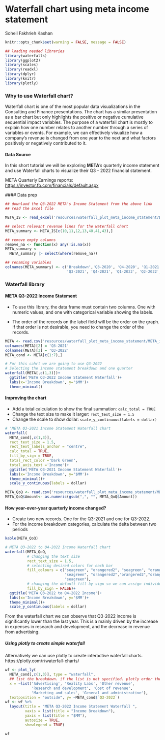 # Waterfall chart using meta income statement

Soheil Fakhrieh Kashan


```r
knitr::opts_chunk$set(warning = FALSE, message = FALSE)
```

```r

## loading needed libraries
library(waterfalls)
library(ggplot2)
library(scales)
library(readxl)
library(dplyr)
library(knitr)
library(plotly)
```

### Why to use Waterfall chart?

Waterfall chart is one of the most popular data visualizations in the Consulting and Finance presentations. The chart has a similar presentation as a bar chart but only highlights the positive or negative cumulative sequential impact variables. The purpose of a waterfall chart is mostly to explain how one number relates to another number through a series of variables or events. For example, we can effectively visualize how a company's revenue is changed from one year to the next and what factors positively or negatively contributed to it.

#### Data Source

In this short tutorial we will be exploring **META**'s quarterly income statement and use Waterfall charts to visualize their Q3 - 2022 financial statement.

META Quarterly Earnings reports: <https://investor.fb.com/financials/default.aspx>
  
  #### Data prep
  
```r

## downlaod the Q3-2022 META's Income Statement from the above link
## read the Excel file

META_IS <- read_excel('resources/waterfall_plot_meta_income_statement/Downloadable-PL-Q3-2022.xlsx')

## select relevant revenue lines for the waterfall chart
META_summary <- META_IS[c(10,11,12,13,40,41,43),]

## remove empty columns
remove_na <- function(x) any(!is.na(x))
META_summary <- 
  META_summary |> select(where(remove_na))

## renaming variables
colnames(META_summary) <- c('Breakdown','Q3-2020', 'Q4-2020', 'Q1-2021', 'Q2-2021',
                            'Q3-2021', 'Q4-2021', 'Q1-2022', 'Q2-2022', 'Q3-2022')

```

### Waterfall library

#### META Q3-2022 Income Statement

-   To use this library, the data frame must contain two columns. One with numeric values, and one with categorical variable showing the labels.

-   The order of the records on the label field will be the order on the graph. If that order is not desirable, you need to change the order of the records.

```r
META <- read.csv('resources/waterfall_plot_meta_income_statement/META_income_statement.csv')
colnames(META)[2] = 'Q3-2021'
colnames(META)[3] = 'Q3-2022'
META_cond <- META[c(1:7),]
```

```r
# For this cahrt we are going to use Q3-2022
# Selecting the income statement breakdown and one quarter
waterfall(META[,c(1,3)])+
  ggtitle('META Q3-2022 Income Statement Waterfall')+
  labs(x='Income Breakdown', y='$MM')+
  theme_minimal()
```

#### Improving the chart

-   Add a total calculation to show the final summation: `calc_total = TRUE`
-   Change the text size to make it larger: `rect_text_size = 1.5`
-   Change the scale to show dollar: `scale_y_continuous(labels = dollar)`

```r
# 'META Q3-2021 Income Statement Waterfall chart
waterfall(
  META_cond[,c(1,3)],
  rect_text_size = 1.5,
  rect_text_labels_anchor = "centre",
  calc_total = TRUE, 
  fill_by_sign = TRUE,
  total_rect_color ='Dark Green',
  total_axis_text ='Income')+
  ggtitle('META Q3-2021 Income Statement Waterfall')+
  labs(x='Income Breakdown', y='$MM')+
  theme_minimal()+
  scale_y_continuous(labels = dollar)
```
```r
META_QoQ <- read.csv('resources/waterfall_plot_meta_income_statement/META_quarter_to_quarter.csv')
META_QoQ$Amount<- as.numeric(gsub(",", "", META_QoQ$Amount))
```

#### How year-over-year quarterly income changed?

-   Create two new records. One for the Q3-2021 and one for Q3-2022.
-   For the income breakdown categories, calculate the delta between two periods
```r
kable(META_QoQ)
```

```r
# META Q3-2022 to Q4-2022 Income Waterfall chart
waterfall(META_QoQ,
          # changing the text size
          rect_text_size = 1.5,
          # selecting desired colors for each bar
          fill_colours = c("seagreen", "orangered2", "seagreen", "orangered2",
                           "seagreen", "orangered2","orangered2","orangered2",
                           "seagreen"),
          # changing the default fill by sign so we can assign individual color          
          fill_by_sign = FALSE)+
  ggtitle('META Q3-2022 to Q4-2022 Income')+
  labs(x='Income Breakdown', y='$MM')+
  theme_minimal()+
  scale_y_continuous(labels = dollar)
```

From the waterfall chart we can observe that Q3-2022 income is significantly lower 
than the last year. This is a mainly driven by the increase in expenses in research and 
development, and the decrease in revenue from advertising. 


##### Using plotly to create simple waterfall
Alternatively we can use plotly to create interactive waterfall charts.
https://plotly.com/r/waterfall-charts/ 
  
``` r
wf <- plot_ly(
  META_cond[,c(1,3)], type = "waterfall",
  ## list the breakdown. if the list is not specified. plotly order the categories alphabetically.
  x = ~list('Advertising', 'Reality Labs', 'Other revenue',
            'Research and development', 'Cost of revenue',
            'Marketing and sales', 'General and administrative'), 
  textposition = "outside", y= ~META_cond$`Q3-2022`) 
wf <- wf %>%
  layout(title = "META Q3-2022 Income Statement Waterfall ",
         xaxis = list(title = "Income Breakdown"),
         yaxis = list(title = "$MM"),
         autosize = TRUE,
         showlegend = TRUE)

wf
```
